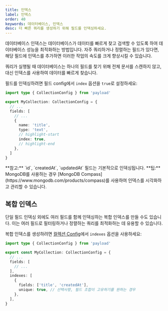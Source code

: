 ```yaml
---
title: 인덱스
label: 인덱스
order: 40
keywords: 데이터베이스, 인덱스
desc: 더 빠른 쿼리를 생성하기 위해 필드를 인덱싱하세요.
---
```


데이터베이스 인덱스는 데이터베이스가 데이터를 빠르게 찾고 검색할 수 있도록 하여 데이터베이스 성능을 최적화하는 방법입니다. 자주 쿼리하거나 정렬하는 필드가 있다면, 해당 필드에 인덱스를 추가하면 이러한 작업의 속도를 크게 향상시킬 수 있습니다.

쿼리가 실행될 때 데이터베이스는 하나의 필드를 찾기 위해 전체 문서를 스캔하지 않고, 대신 인덱스를 사용하여 데이터를 빠르게 찾습니다.

필드를 인덱싱하려면 필드 config에서 `index` 옵션을 `true`로 설정하세요:

```ts
import type { CollectionConfig } from 'payload'

export MyCollection: CollectionConfig = {
  // ...
  fields: [
    // ...
    {
      name: 'title',
      type: 'text',
      // highlight-start
      index: true,
      // highlight-end
    },
  ]
}
```

<Banner type="info">
  **참고:** `id`, `createdAt`, `updatedAt` 필드는 기본적으로 인덱싱됩니다.
</Banner>

<Banner type="success">
  **팁:** MongoDB를 사용하는 경우 [MongoDB
  Compass](https://www.mongodb.com/products/compass)를 사용하여 인덱스를
  시각화하고 관리할 수 있습니다.
</Banner>

## 복합 인덱스

단일 필드 인덱싱 외에도 여러 필드를 함께 인덱싱하는 복합 인덱스를 만들 수도 있습니다. 이는 여러 필드로 필터링하거나 정렬하는 쿼리를 최적화하는 데 유용할 수 있습니다.

복합 인덱스를 생성하려면 [컬렉션 Config](../configuration/collections)에서 `indexes` 옵션을 사용하세요:

```ts
import type { CollectionConfig } from 'payload'

export const MyCollection: CollectionConfig = {
  // ...
  fields: [
    // ...
  ],
  indexes: [
    {
      fields: ['title', 'createdAt'],
      unique: true, // 선택사항, 필드 조합이 고유하기를 원하는 경우
    },
  ],
}
```